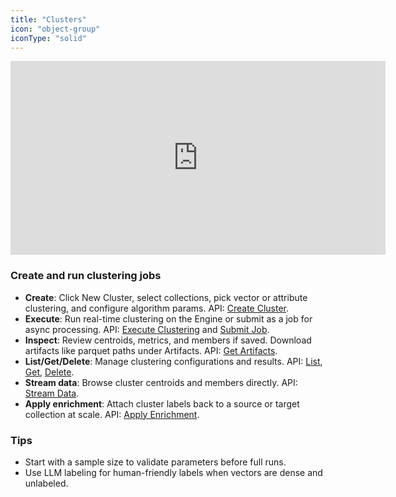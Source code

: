 ```yaml
---
title: "Clusters"
icon: "object-group"
iconType: "solid"
---
```


<iframe
  width="600"
  height="310"
  src="https://d8ts56gtwtyh1.cloudfront.net/docs/warehouse/clusters.mp4"
  title="Clusters"
  frameborder="0"
  allow="accelerometer; autoplay; muted"
  allowfullscreen
  autoplay
  muted
></iframe> 

### Create and run clustering jobs

- **Create**: Click New Cluster, select collections, pick vector or attribute clustering, and configure algorithm params. API: [Create Cluster](/api-reference/clusters/create-cluster).
- **Execute**: Run real-time clustering on the Engine or submit as a job for async processing. API: [Execute Clustering](/api-reference/clusters/execute-clustering) and [Submit Job](/api-reference/clusters/submit-clustering-job).
- **Inspect**: Review centroids, metrics, and members if saved. Download artifacts like parquet paths under Artifacts. API: [Get Artifacts](/api-reference/clusters/get-cluster-artifacts).
- **List/Get/Delete**: Manage clustering configurations and results. API: [List](/api-reference/clusters/list-clusters), [Get](/api-reference/clusters/get-cluster), [Delete](/api-reference/clusters/delete-cluster).
- **Stream data**: Browse cluster centroids and members directly. API: [Stream Data](/api-reference/clusters/stream-cluster-data).
- **Apply enrichment**: Attach cluster labels back to a source or target collection at scale. API: [Apply Enrichment](/api-reference/clusters/apply-cluster-enrichment).

### Tips

- Start with a sample size to validate parameters before full runs.
- Use LLM labeling for human-friendly labels when vectors are dense and unlabeled.